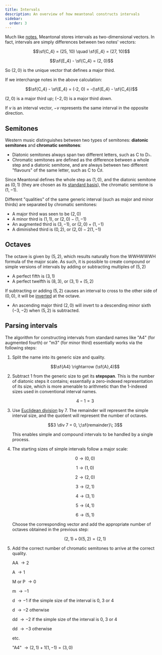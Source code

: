 ```yaml
---
title: Intervals
description: An overview of how meantonal constructs intervals
sidebar:
  order: 3
---
```



Much like [notes](../notes), Meantonal stores intervals as two-dimensional vectors. In fact, intervals are simply differences between two notes' vectors:

$$\sf{C_4} = (25, 10) \quad \sf{E_4} = (27, 10)$$

$$\sf{E_4} - \sf{C_4} = (2, 0)$$

So $(2, 0)$ is the unique vector that defines a major third.

<Aside>

If we interchange notes in the above calculation:

$$\sf{C_4} - \sf{E_4} = (-2, 0) = -(\sf{E_4} - \sf{C_4})$$

$(2, 0)$ is a major third _up_; $(-2, 0)$ is a major third _down_.

If $v$ is an interval vector, $-v$ represents the same interval in the opposite direction.

</Aside>

## Semitones

Western music distinguishes between two types of semitones: **diatonic semitones** and **chromatic semitones**:

- Diatonic semitones always span two different letters, such as C to D&flat;.
- Chromatic semitones are defined as the difference between a whole step and a diatonic semitone, and are always between two different "flavours" of the same letter, such as C to C&sharp;.

Since Meantonal defines the whole step as $(1, 0)$, and the diatonic semitone as $(0, 1)$ (they are chosen as its [standard basis](https://en.wikipedia.org/wiki/Standard_basis)), the chromatic semitone is $(1, -1)$.

Different "qualities" of the same generic interval (such as major and minor thirds) are separated by chromatic semitones:

- A major third was seen to be $(2, 0)$
- A minor third is $(1, 1)$, or $(2, 0) - (1, -1)$
- An augmented third is $(3, -1)$, or $(2, 0) + (1, -1)$
- A diminished third is $(0, 2)$, or $(2, 0) - 2(1, -1)$

## Octaves

The octave is given by $(5, 2)$, which results naturally from the WWHWWWH formula of the major scale. As such, it is possible to create compound or simple versions of intervals by adding or subtracting multiples of $(5, 2)$

- A perfect fifth is $(3, 1)$
- A perfect twelfth is $(8, 3)$, or $(3, 1) + (5, 2)$

If subtracting or adding $(5, 2)$ causes an interval to cross to the other side of $(0, 0)$, it will be [inverted](<https://en.wikipedia.org/wiki/Inversion_(music)#Intervals>) at the octave.

- An ascending major third $(2, 0)$ will invert to a descending minor sixth $(-3, -2)$ when $(5, 2)$ is subtracted.

## Parsing intervals

The algorithm for constructing intervals from standard names like "A4" (for augmented fourth) or "m3" (for minor third) essentially works via the following steps:

<Steps>

1. Split the name into its generic size and quality.

   $$\sf{A4} \rightarrow (\sf{A},4)$$

2. Subtract 1 from the generic size to get its **stepspan**. This is the number of diatonic steps it contains; essentially a zero-indexed representation of its size, which is more amenable to arithmetic than the 1-indexed sizes used in conventional interval names.

   $$4 - 1 = 3$$

3. Use [Euclidean division](https://en.wikipedia.org/wiki/Euclidean_division) by 7. The remainder will represent the simple interval size, and the quotient will represent the number of octaves.

   $$3 \div 7 = 0, \;\sf{remainder}\; 3$$

   This enables simple and compound intervals to be handled by a single process.

4. The starting sizes of simple intervals follow a major scale:
   
   $$0 \rightarrow (0,0)$$

   $$1 \rightarrow (1,0)$$

   $$2 \rightarrow (2,0)$$

   $$3 \rightarrow (2,1)$$

   $$4 \rightarrow (3,1)$$

   $$5 \rightarrow (4,1)$$

   $$6 \rightarrow (5,1)$$

   Choose the corresponding vector and add the appropriate number of octaves obtained in the previous step:

   $$(2,1) + 0(5,2) = (2,1)$$

5. Add the correct number of chromatic semitones to arrive at the correct quality.

   AA $\rightarrow 2$

   A $\rightarrow 1$

   M or P $\rightarrow 0$

   m $\rightarrow -1$

   d $\rightarrow -1$ if the simple size of the interval is 0, 3 or 4

   d $\rightarrow -2$ otherwise

   dd $\rightarrow -2$ if the simple size of the interval is 0, 3 or 4

   dd $\rightarrow -3$ otherwise

   etc.

   "A4" $\rightarrow (2,1) + 1(1, -1) = (3, 0)$

</Steps>
